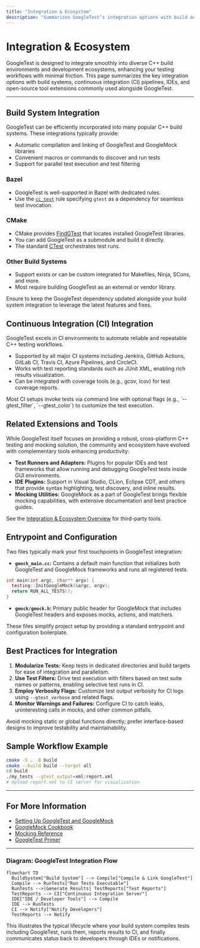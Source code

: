 ```yaml
---
title: "Integration & Ecosystem"
description: "Summarizes GoogleTest’s integration options with build and CI systems (e.g., Bazel, CMake), related open-source extensions (test runners, adapters, IDE plugins), and its role within larger C++ projects. Points to configuration and entrypoint files that are typically the first integration touchpoints."
---
```


# Integration & Ecosystem

GoogleTest is designed to integrate smoothly into diverse C++ build environments and development ecosystems, enhancing your testing workflows with minimal friction. This page summarizes the key integration options with build systems, continuous integration (CI) pipelines, IDEs, and open-source tool extensions commonly used alongside GoogleTest.

---

## Build System Integration

GoogleTest can be efficiently incorporated into many popular C++ build systems. These integrations typically provide:

- Automatic compilation and linking of GoogleTest and GoogleMock libraries
- Convenient macros or commands to discover and run tests
- Support for parallel test execution and test filtering

### Bazel

- GoogleTest is well-supported in Bazel with dedicated rules.
- Use the [`cc_test`](https://docs.bazel.build/versions/main/be/c-cpp.html#cc_test) rule specifying `gtest` as a dependency for seamless test invocation.

### CMake

- CMake provides [FindGTest](https://cmake.org/cmake/help/latest/module/FindGTest.html) that locates installed GoogleTest libraries.
- You can add GoogleTest as a submodule and build it directly.
- The standard [CTest](https://cmake.org/cmake/help/latest/manual/ctest.1.html) orchestrates test runs.

### Other Build Systems

- Support exists or can be custom integrated for Makefiles, Ninja, SCons, and more.
- Most require building GoogleTest as an external or vendor library.

<Tip>
Ensure to keep the GoogleTest dependency updated alongside your build system integration to leverage the latest features and fixes.
</Tip>

## Continuous Integration (CI) Integration

GoogleTest excels in CI environments to automate reliable and repeatable C++ testing workflows.

- Supported by all major CI systems including Jenkins, GitHub Actions, GitLab CI, Travis CI, Azure Pipelines, and CircleCI.
- Works with test reporting standards such as JUnit XML, enabling rich results visualization.
- Can be integrated with coverage tools (e.g., gcov, lcov) for test coverage reports.

<Info>
Most CI setups invoke tests via command line with optional flags (e.g., `--gtest_filter`, `--gtest_color`) to customize the test execution.
</Info>

## Related Extensions and Tools

While GoogleTest itself focuses on providing a robust, cross-platform C++ testing and mocking solution, the community and ecosystem have evolved with complementary tools enhancing productivity:

- **Test Runners and Adapters:** Plugins for popular IDEs and test frameworks that allow running and debugging GoogleTest tests inside GUI environments.
- **IDE Plugins:** Support in Visual Studio, CLion, Eclipse CDT, and others that provide syntax highlighting, test discovery, and inline results.
- **Mocking Utilities:** GoogleMock as a part of GoogleTest brings flexible mocking capabilities, with extensive documentation and best practice guides.

See the [Integration & Ecosystem Overview](https://github.com/google/googletest) for third-party tools.

## Entrypoint and Configuration

Two files typically mark your first touchpoints in GoogleTest integration:

- **`gmock_main.cc`:** Contains a default main function that initializes both GoogleTest and GoogleMock frameworks and runs all registered tests.

```cpp
int main(int argc, char** argv) {
  testing::InitGoogleMock(&argc, argv);
  return RUN_ALL_TESTS();
}
```

- **`gmock/gmock.h`:** Primary public header for GoogleMock that includes GoogleTest headers and exposes mocks, actions, and matchers.

These files simplify project setup by providing a standard entrypoint and configuration boilerplate.

## Best Practices for Integration

1. **Modularize Tests:** Keep tests in dedicated directories and build targets for ease of integration and parallelism.
2. **Use Test Filters:** Drive test execution with filters based on test suite names or patterns, enabling selective test runs in CI.
3. **Employ Verbosity Flags:** Customize test output verbosity for CI logs using `--gtest_verbose` and related flags.
4. **Monitor Warnings and Failures:** Configure CI to catch leaks, uninteresting calls in mocks, and other common pitfalls.

<Warning>
Avoid mocking static or global functions directly; prefer interface-based designs to improve testability and maintainability.
</Warning>

## Sample Workflow Example

```bash
cmake -S . -B build
cmake --build build --target all
cd build
./my_tests --gtest_output=xml:report.xml
# Upload report.xml to CI server for visualization
```

---

## For More Information

- [Setting Up GoogleTest and GoogleMock](../guides/getting_started/project_setup.md)
- [GoogleMock Cookbook](../docs/gmock_cook_book.md)
- [Mocking Reference](../api-reference/mocking-framework/mock-methods.md)
- [GoogleTest Primer](../overview/about-googletest/what-is-googletest.md)

---

### Diagram: GoogleTest Integration Flow

```mermaid
flowchart TD
  BuildSystem["Build System"] --> Compile["Compile & Link GoogleTest"]
  Compile --> RunTests["Run Tests Executable"]
  RunTests -->|Generate Results| TestReports["Test Reports"]
  TestReports --> CI["Continuous Integration Server"]
  IDE["IDE / Developer Tools"] --> Compile
  IDE --> RunTests
  CI --> Notify["Notify Developers"]
  TestReports --> Notify
```

This illustrates the typical lifecycle where your build system compiles tests including GoogleTest, runs them, reports results to CI, and finally communicates status back to developers through IDEs or notifications.
